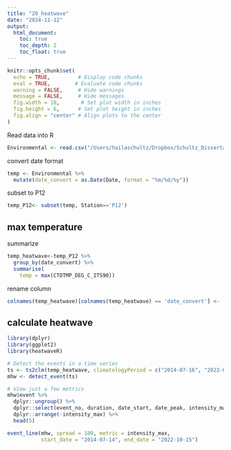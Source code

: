 ```yaml
---
title: "20_heatwave"
date: "2024-11-12"
output:
  html_document:
    toc: true
    toc_depth: 2
    toc_float: true
---
```

```r
knitr::opts_chunk$set(
  echo = TRUE,         # Display code chunks
  eval = TRUE,        # Evaluate code chunks
  warning = FALSE,     # Hide warnings
  message = FALSE,     # Hide messages
  fig.width = 10,       # Set plot width in inches
  fig.height = 6,      # Set plot height in inches
  fig.align = "center" # Align plots to the center
)
```

Read data into R
```r
Environmental <- read.csv("/Users/hailaschultz/Dropbox/Schultz_Dissertation/Data_Analysis/Schultz_dissertation-2/data/WOAC_Chem_data_2014-2022_all-niskins.csv")
```

convert date format
```r
temp <- Environmental %>% 
  mutate(date_convert = as.Date(Date, format = "%m/%d/%y"))
```

subset to P12
```r
temp_P12<- subset(temp, Station=='P12')
```


## max temperature
summarize
```r
temp_heatwave<-temp_P12 %>%
  group_by(date_convert) %>%
  summarise(
    temp = max(CTDTMP_DEG_C_ITS90))
```

rename column
```r
colnames(temp_heatwave)[colnames(temp_heatwave) == 'date_convert'] <- 't'
```

## calculate heatwave
```r
library(dplyr)
library(ggplot2)
library(heatwaveR)

# Detect the events in a time series
ts <- ts2clm(temp_heatwave, climatologyPeriod = c("2014-07-16", "2022-06-29"))
mhw <- detect_event(ts)

# View just a few metrics
mhw$event %>% 
  dplyr::ungroup() %>%
  dplyr::select(event_no, duration, date_start, date_peak, intensity_max, intensity_cumulative) %>% 
  dplyr::arrange(-intensity_max) %>% 
  head(5)
```
```r
event_line(mhw, spread = 180, metric = intensity_max, 
           start_date = "2014-07-14", end_date = "2022-10-15")
```

